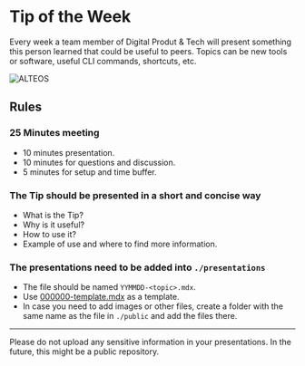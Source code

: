 
# Tip of the Week

Every week a team member of Digital Produt & Tech will present something this person learned that could be useful to peers. Topics can be new tools or software, useful CLI commands, shortcuts, etc.

![ALTEOS](/tip-of-the-week.png)

## Rules

<Steps>

### 25 Minutes meeting

- 10 minutes presentation.
- 10 minutes for questions and discussion.
- 5 minutes for setup and time buffer.

### The Tip should be presented in a short and concise way

- What is the Tip?
- Why is it useful?
- How to use it?
- Example of use and where to find more information.

### The presentations need to be added into `./presentations`

- The file should be named `YYMMDD-<topic>.mdx`.
- Use [000000-template.mdx](/presentations/000000-template.mdx) as a template.
- In case you need to add images or other files, create a folder with the same name as the file in `./public` and add the files there.

</Steps>

---

<Callout type="warning" emoji="⚠️">
  Please do not upload any sensitive information in your presentations. In the
  future, this might be a public repository.
</Callout>
